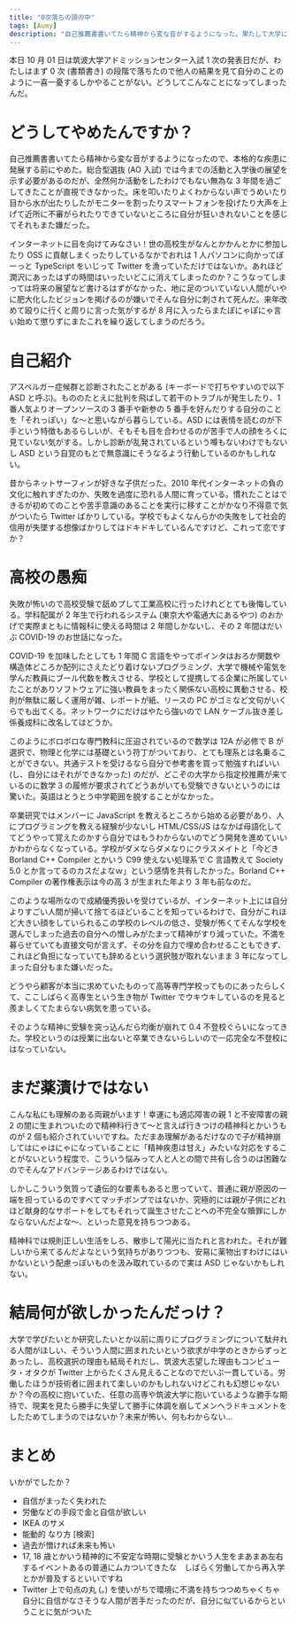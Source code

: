 ```yaml
---
title: "0次落ちの頭の中"
tags: [Aumy]
description: "自己推薦書書いてたら精神から変な音がするようになった。果たして大学に進学することはできるのか？"
---
```


本日 10 月 01 日は筑波大学アドミッションセンター入試 1 次の発表日だが、わたしはまず 0 次 (書類書き) の段階で落ちたので他人の結果を見て自分のことのように一喜一憂するしかやることがない。どうしてこんなことになってしまったんだ。

# どうしてやめたんですか？

自己推薦書書いてたら精神から変な音がするようになったので、本格的な疾患に発展する前にやめた。総合型選抜 (AO 入試) では今までの活動と入学後の展望を示す必要があるのだが、全然何か活動をしたわけでもない無為な 3 年間を過ごしてきたことが直視できなかった。床を叩いたりよくわからない声でうめいたり目から水が出たりしたがモニターを割ったりスマートフォンを投げたり大声を上げて近所に不審がられたりできていないところに自分が狂いきれないことを感じてそれもまた嫌だった。

インターネットに目を向けてみなさい！世の高校生がなんとかかんとかに参加したり OSS に貢献しまくったりしているなかでおれは 1 人パソコンに向かってぼーっと TypeScript をいじって Twitter を漁っていただけではないか。あれほど潤沢にあったはずの時間はいったいどこに消えてしまったのか？こうなってしまっては将来の展望など書けるはずがなかった、地に足のついていない人間がいやに肥大化したビジョンを掲げるのが嫌いでそんな自分に刺されて死んだ。来年改めて殴りに行くと周りに言った気がするが 8 月に入ったらまたぽにゃぽにゃ言い始めて懲りずにまたこれを繰り返してしまうのだろう。

# 自己紹介

アスペルガー症候群と診断されたことがある (キーボードで打ちやすいので以下 ASD と呼ぶ)。もののたとえに批判を飛ばして若干のトラブルが発生したり、1 番人気よりオープンソースの 3 番手や新参の 5 番手を好んだりする自分のことを「それっぽい」な～と思いながら暮らしている。ASD には表情を読むのが下手という特徴もあるらしいが、そもそも目を合わせるのが苦手で人の顔をろくに見ていない気がする。しかし診断が乱発されているという噂もないわけでもないし ASD という自覚のもとで無意識にそうなるよう行動しているのかもしれない。

昔からネットサーフィンが好きな子供だった。2010 年代インターネットの負の文化に触れすぎたのか、失敗を過度に恐れる人間に育っている。慣れたことはできるが初めてのことや苦手意識のあることを実行に移すことがかなり不得意で気がついたら Twitter ばかりしている。学校でもよくなんらかの失敗をして社会的信用が失墜する想像ばかりしてはドキドキしているんですけど、これって恋ですか？

# 高校の愚痴

失敗が怖いので高校受験で舐めプして工業高校に行ったけれどとても後悔している。学科配属が 2 年生で行われるシステム (東京大や電通大にあるやつ) のおかげで実際まともに情報科に使える時間は 2 年間しかないし、その 2 年間はだいぶ COVID-19 のお世話になった。

COVID-19 を加味したとしても 1 年間 C 言語をやってポインタはおろか関数や構造体どころか配列にさえたどり着けないプログラミング、大学で機械や電気を学んだ教員にブール代数を教えさせる、学校として提携してる企業に所属していたことがありソフトウェアに強い教員をまったく関係ない高校に異動させる、校則が無駄に厳しく運用が雑、レポートが紙、リースの PC がゴミなど文句がいくらでも出てくる。ネットワークにだけはやたら強いので LAN ケーブル抜き差し係養成科に改名してはどうか。

このようにボロボロな専門教科に圧迫されているので数学は 12A が必修で B が選択で、物理と化学には基礎という符丁がついており、とても理系とは名乗ることができない。共通テストを受けるなら自分で参考書を買って勉強すればいい (し、自分にはそれができなかった) のだが、どこぞの大学から指定校推薦が来ているのに数学 3 の履修が要求されてどうあがいても受験できないというのには驚いた。英語はとうとう中学範囲を脱することがなかった。

卒業研究ではメンバーに JavaScript を教えるところから始める必要があり、人にプログラミングを教える経験が少ないし HTML/CSS/JS はなかば母語化しててどうやって覚えたのかすら自分ではもうわからないのでどう開発を進めていいかわからなくなっている。学校がダメならダメなりにクラスメイトと「今どき Borland C++ Compiler とかいう C99 使えない処理系で C 言語教えて Society 5.0 とか言ってるのカスだよなｗ」という感情を共有したかった。Borland C++ Compiler の著作権表示は今の高 3 が生まれた年より 3 年も前なのだ。

このような場所なので成績優秀扱いを受けているが、インターネット上には自分よりすごい人間が掃いて捨てるほどいることを知っているわけで、自分がこれほど大きい顔をしていられるこの学校のレベルの低さ、受験が怖くてそんな学校を選んでしまった過去の自分への憎しみがたまって精神がすり減っていた。不満を募らせていても直接文句が言えず、その分を自力で埋め合わせることもできず、これほど負担になっていても辞めるという選択肢が取れないまま 3 年になってしまった自分もまた嫌いだった。

どうやら顧客が本当に求めていたものって高等専門学校ってものにあったらしくて、ここしばらく高専生という生き物が Twitter でウキウキしているのを見ると羨ましくてたまらない病気を患っている。

そのような精神に受験を突っ込んだら均衡が崩れて 0.4 不登校ぐらいになってきた。学校というのは授業に出ないと卒業できないらしいので一応完全な不登校にはなっていない。

# まだ薬漬けではない

こんな私にも理解のある両親がいます！幸運にも適応障害の親 1 と不安障害の親 2 の間に生まれついたので精神科行きて～と言えば行きつけの精神科とかいうものが 2 個も紹介されていいですね。ただまあ理解があるだけなので子が精神崩してはにゃはにゃになっていることに「精神疾患は甘え」みたいな対応をすることがないという程度で、こういう悩みって人と人との間で共有し合うのは困難なのでそんなアドバンテージあるわけではない。

しかしこういう気質って遺伝的な要素もあると思っていて、普通に親が原因の一端を担っているのですべてマッチポンプではないか、究極的には親が子供にどれほど献身的なサポートをしてもそれって誕生させたことへの不完全な贖罪にしかならないんだよな～、といった意見を持ちつつある。

精神科では規則正しい生活をしろ、散歩して陽光に当たれと言われた。それが難しいから来てるんだよなという気持ちがありつつも、安易に薬物出すわけにはいかないという配慮っぽいものを汲み取れているので実は ASD じゃないかもしれない。

# 結局何が欲しかったんだっけ？

大学で学びたいとか研究したいとか以前に周りにプログラミングについて駄弁れる人間がほしい、そういう人間に囲まれたいという欲求が中学のときからずっとあったし、高校選択の理由も結局それだし、筑波大志望した理由もコンピュータ・オタクが Twitter 上からたくさん見えることなのでだいぶ一貫している。労働したほうが技術者に囲まれて楽しいのかもしれないけどこれも幻想じゃないか？今の高校に抱いていた、任意の高専や筑波大学に抱いているような勝手な期待で、現実を見たら勝手に失望して勝手に体調を崩してメンヘラドキュメントをしたためてしまうのではないか？未来が怖い、何もわからない…

# まとめ

いかがでしたか？

- 自信がまったく失われた
- 労働などの手段で金と自信が欲しい
- IKEA のサメ
- 能動的 なり方 [検索]
- 過去が憎ければ未来も怖い
- 17, 18 歳とかいう精神的に不安定な時期に受験とかいう人生をまあまあ左右するイベントあるの普通にムカついてきたな　しばらく労働してから再入学とかが普及するといいですね
- Twitter 上で句点の丸 (。) を使いがちで環境に不満を持ちつつめちゃくちゃ自分に自信がなさそうな人間が苦手だったのだが、自分に似ているからということに気がついた
